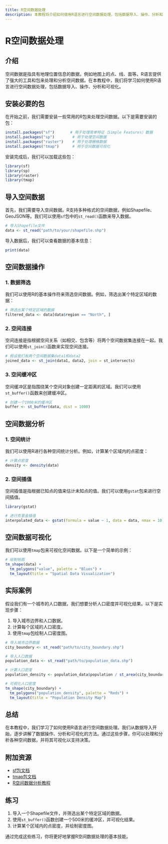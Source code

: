 ```yaml
---
title: R空间数据处理
description: 本教程将介绍如何使用R语言进行空间数据处理，包括数据导入、操作、分析和可视化。适合初学者学习R空间数据分析的基础知识。
---
```


# R空间数据处理

## 介绍

空间数据是指具有地理位置信息的数据，例如地图上的点、线、面等。R语言提供了强大的工具和包来处理和分析空间数据。在本教程中，我们将学习如何使用R语言进行空间数据处理，包括数据导入、操作、分析和可视化。

## 安装必要的包

在开始之前，我们需要安装一些常用的R包来处理空间数据。以下是需要安装的包：

```r
install.packages("sf")       # 用于处理简单特征（Simple Features）数据
install.packages("sp")        # 用于处理空间数据
install.packages("raster")    # 用于处理栅格数据
install.packages("tmap")      # 用于空间数据可视化
```

安装完成后，我们可以加载这些包：

```r
library(sf)
library(sp)
library(raster)
library(tmap)
```

## 导入空间数据

首先，我们需要导入空间数据。R支持多种格式的空间数据，例如Shapefile、GeoJSON等。我们可以使用`sf`包中的`st_read()`函数来导入数据。

```r
# 导入Shapefile文件
data <- st_read("path/to/your/shapefile.shp")
```

导入数据后，我们可以查看数据的基本信息：

```r
print(data)
```

## 空间数据操作

### 1. 数据筛选

我们可以使用R的基本操作符来筛选空间数据。例如，筛选出某个特定区域的数据：

```r
# 筛选出某个特定区域的数据
filtered_data <- data[data$region == "North", ]
```

### 2. 空间连接

空间连接是指根据空间关系（如相交、包含等）将两个空间数据集连接在一起。我们可以使用`st_join()`函数来实现空间连接。

```r
# 假设我们有两个空间数据集data1和data2
joined_data <- st_join(data1, data2, join = st_intersects)
```

### 3. 空间缓冲区

空间缓冲区是指围绕某个空间对象创建一定距离的区域。我们可以使用`st_buffer()`函数来创建缓冲区。

```r
# 创建一个1000米的缓冲区
buffer <- st_buffer(data, dist = 1000)
```

## 空间数据分析

### 1. 空间统计

我们可以使用R进行各种空间统计分析。例如，计算某个区域内的点密度：

```r
# 计算点密度
density <- density(data)
```

### 2. 空间插值

空间插值是指根据已知点的值来估计未知点的值。我们可以使用`gstat`包来进行空间插值。

```r
library(gstat)

# 进行克里金插值
interpolated_data <- gstat(formula = value ~ 1, data = data, nmax = 10)
```

## 空间数据可视化

我们可以使用`tmap`包来可视化空间数据。以下是一个简单的示例：

```r
# 绘制地图
tm_shape(data) +
  tm_polygons("value", palette = "Blues") +
  tm_layout(title = "Spatial Data Visualization")
```

## 实际案例

假设我们有一个城市的人口数据，我们想要分析人口密度并可视化结果。以下是实现步骤：

1. 导入城市边界和人口数据。
2. 计算每个区域的人口密度。
3. 使用`tmap`包绘制人口密度图。

```r
# 导入城市边界数据
city_boundary <- st_read("path/to/city_boundary.shp")

# 导入人口数据
population_data <- st_read("path/to/population_data.shp")

# 计算人口密度
population_density <- population_data$population / st_area(city_boundary)

# 可视化人口密度
tm_shape(city_boundary) +
  tm_polygons("population_density", palette = "Reds") +
  tm_layout(title = "Population Density Map")
```

## 总结

在本教程中，我们学习了如何使用R语言进行空间数据处理。我们从数据导入开始，逐步讲解了数据操作、分析和可视化的方法。通过这些步骤，你可以处理和分析各种空间数据，并将其可视化以支持决策。

## 附加资源

- [sf包文档](https://r-spatial.github.io/sf/)
- [tmap包文档](https://github.com/mtennekes/tmap)
- [R空间数据分析教程](https://www.rspatial.org/)

## 练习

1. 导入一个Shapefile文件，并筛选出某个特定区域的数据。
2. 使用`st_buffer()`函数创建一个500米的缓冲区，并可视化结果。
3. 计算某个区域内的点密度，并绘制密度图。

通过完成这些练习，你将更好地掌握R空间数据处理的基本技能。